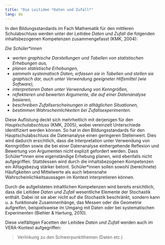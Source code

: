 ```yaml
---
title: "Die Leitidee *Daten und Zufall*"
lang: de
---
```


In den Bildungsstandards im Fach Mathematik für den mittleren Schulabschluss werden unter der Leitidee *Daten und Zufall* die folgenden inhaltsbezogenen Kompetenzen zusammengefasst (KMK, 2004):

*Die Schüler\*innen*

* *werten graphische Darstellungen und Tabellen von statistischen Erhebungen aus,* 
* *planen statistische Erhebungen,*
* *sammeln systematisch Daten, erfassen sie in Tabellen und stellen sie graphisch dar, auch unter Verwendung geeigneter Hilfsmittel (wie Software),*
* *interpretieren Daten unter Verwendung von Kenngrößen,*
* *reflektieren und bewerten Argumente, die auf einer Datenanalyse basieren,*
* *beschreiben Zufallserscheinungen in alltäglichen Situationen,*
* *bestimmen Wahrscheinlichkeiten bei Zufallsexperimenten.*

Diese Auflistung deckt sich mehrheitlich mit derjenigen für den *Hauptschulabschluss* (KMK, 2005), wobei vereinzelt Unterschiede identifiziert werden können. So hat in den Bildungsstandards für den Hauptschulabschluss die Datenanalyse einen geringeren Stellenwert. Dies wird dadurch ersichtlich, dass die Interpretation unter Verwendung von Kenngrößen sowie die bei einer Datenanalyse einhergehende Reflexion und Bewertung von Argumenten nicht explizit gefordert werden. Dass Schüler\*innen eine eigenständige Erhebung planen, wird ebenfalls nicht aufgegriffen. Stattdessen wird durch die inhaltsbezogenen Kompetenzen ein Alltagsbezug stärker betont. Schüler\*innen sollen sowohl (berechnete) Häufigkeiten und Mittelwerte als auch lebensnahe Wahrscheinlichkeitsaussagen im Kontext interpretieren können.

Durch die aufgelisteten inhaltlichen Kompetenzen wird bereits ersichtlich, dass die Leitidee *Daten und Zufall* wesentliche Elemente der Stochastik enthält. Dabei ist sie aber nicht auf die Stochastik beschränkt, sondern kann u. a. funktionale Zusammenhänge, das Messen oder die Geometrie aufgreifen, beispielsweise im Umgang mit Daten oder bei systematischen Experimenten (Biehler & Hartung, 2010).

Diese vielfältigen Facetten der Leitidee *Daten und Zufall* werden auch im VERA-Kontext aufgegriffen:

> Verlinkung zu den Schwerpunktthemen (Daten etc.)